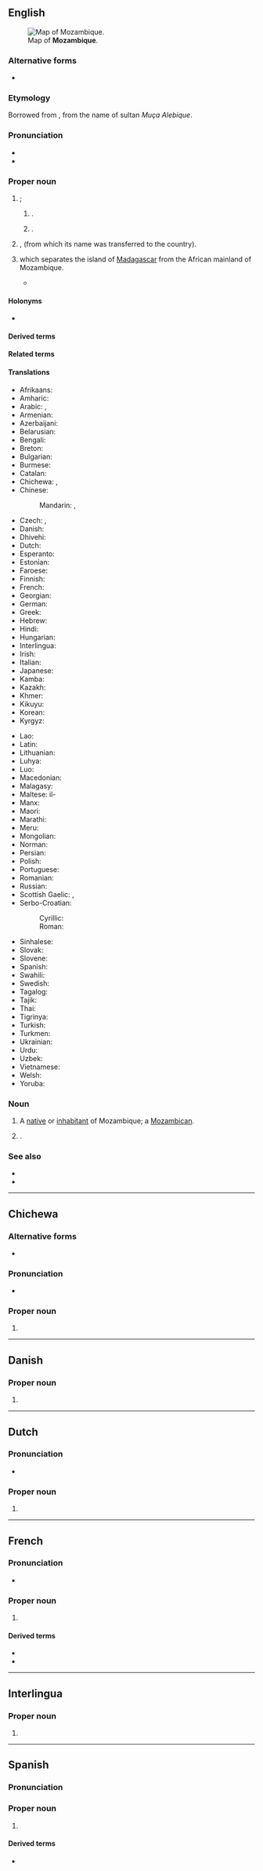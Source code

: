 {{see|mozambique}}

==English==
{{wikipedia}}
[[File:Un-mozambique.png|thumb|Map of '''Mozambique'''.]]

===Alternative forms===
* {{alter|en|Mosambique|Mocambique}}

===Etymology===
Borrowed from {{bor|en|pt|Moçambique}}, from the name of sultan ''Muça Alebique''.

===Pronunciation===
* {{IPA|en|/ˌmoʊ.zæmˈbiːk/}}
* {{audio|en|LL-Q1860 (eng)-Vealhurl-Mozambique.wav|Audio (UK)}}

===Proper noun===
{{en-proper noun}} {{abbreviated|en|Moz.}}

# {{place|en|country|in southeastern|cont/Africa|, having <<capital/Maputo>> as its capital|modern=[[Republic of Mozambique]] {{q|since 1990}}}}; {{n-g|formerly —}}
## {{lb|en|historical|from 1975}} {{place|en|The communist <<historical country/People's Republic of Mozambique>>}}.
## {{lb|en|historical|from the 16th century}} {{place|en|colony|c/Portugal}}.
# {{place|en|An <<island>> or its <<town>> in the province of <<province/Nampula>>, <<c/Mozambique>>}}, (from which its name was transferred to the country).
# {{place|en|The <<modern/Mozambique Channel>>, a broad <<strait>>}} which separates the island of [[Madagascar]] from the African mainland of Mozambique.
#* {{quote-journal|en|year=1857|month=May|location=London|publisher=Simpkin, Marshall & Co.|title=Extracts from the Journal of Captain M. S. Nolloth, H.M.S. 'Frolic'|journal=The Nautical Magazine and Naval Chronicle, for 1857|page=252|pageurl=https://books.google.com/books?id=RUxWAAAAcAAJ&dq=Mozambique&pg=PA252|text=During our cruise in the '''Mozambique''' we had generally light winds, almost invariably from E.S.E., or calms, and smooth water, nearly the whole time.}}

====Holonyms====
* {{l|en|Subsahara}}

====Derived terms====
{{der3|en
|{{l|en|mozambique|pos=noun}}
|{{l|en|Mozambiquan}} or {{l|en|Mozambiquean|pos=adjective/noun}}
}}

====Related terms====
{{rel4|en
|{{l|en|Mozambican|pos=adjective/noun}}
}}

====Translations====
{{trans-top|id=Q1029|country in Southern Africa}}
* Afrikaans: {{t+|af|Mosambiek}}
* Amharic: {{t|am|ሞዛምቢክ}}
* Arabic: {{t|ar|مُوزَمْبِيق|m|tr=mōzambīq, mūzambīq}}, {{t|ar|مُوزَامْبِيق|m|tr=mōzambīq, mūzambīq}}
* Armenian: {{t|hy|Մոզամբիկ}}
* Azerbaijani: {{t+|az|Mozambik}}
* Belarusian: {{t|be|Мазамбі́к|m}}
* Bengali: {{t+|bn|মোজাম্বিক}}
* Breton: {{t|br|Mozambik}}
* Bulgarian: {{t|bg|Мозамби́к|m|sc=Cyrl}}
* Burmese: {{t|my|မိုဇမ်ဘစ်}}
* Catalan: {{t+|ca|Moçambic}}
* Chichewa: {{t|ny|Mozambique}}, {{t|ny|Mozambiki}}
* Chinese:
*: Mandarin: {{t+|cmn|莫桑比克|tr=Mòsāngbǐkè|sc=Hani}}, {{t|cmn|莫三比克|tr=Mòsānbǐkè}}
* Czech: {{t+|cs|Mozambik|m}}, {{t+|cs|Mosambik|m}}
* Danish: {{t|da|Mozambique}}
* Dhivehi: {{t|dv|މުސިންބީ}}
* Dutch: {{t+|nl|Mozambique}}
* Esperanto: {{t+|eo|Mozambiko}}
* Estonian: {{t+|et|Mosambiik}}
* Faroese: {{t|fo|Mosambik|n}}
* Finnish: {{t+|fi|Mosambik}}
* French: {{t+|fr|Mozambique|m}}
* Georgian: {{t+|ka|მოზამბიკი}}
* German: {{t+|de|Mosambik|n}}
* Greek: {{t+|el|Μοζαμβίκη|f}}
* Hebrew: {{t|he|מוזמביק}}
* Hindi: {{t|hi|मोज़ाम्बिक}}
* Hungarian: {{t+|hu|Mozambik}}
* Interlingua: {{t|ia|Mozambique}}
* Irish: {{t|ga|Mósaimbíc}}
* Italian: {{t+|it|Mozambico|m}}
* Japanese: {{t+|ja|モザンビーク|tr=Mozanbīku}}
* Kamba: {{t|kam|Msumbiji}}
* Kazakh: {{t|kk|Мозамбик}}
* Khmer: {{t+|km|ម៉ូសំប៊ិក}}
* Kikuyu: {{t|ki|Msumbiji}}
* Korean: {{t+|ko|^모잠비크}}
* Kyrgyz: {{t|ky|Мозамбик}}
{{trans-mid}}
* Lao: {{t|lo|ໂມຊຳບິກ}}
* Latin: {{t|la|Mozambicum}}
* Lithuanian: {{t+|lt|Mozambikas|m}}
* Luhya: {{t|luy|Msumbiji}}
* Luo: {{t|luo|Msumbiji}}
* Macedonian: {{t+|mk|Мозамбик|m}}
* Malagasy: {{t+|mg|Mozambika}}
* Maltese: il-{{t|mt|Możambik}}
* Manx: {{t|gv|Yn Vosambeeck}}
* Maori: {{t|mi|Mohapiki}}
* Marathi: {{t|mr|मोजाम्बिक|m|sc=Deva}}
* Meru: {{t|mer|Msumbiji}}
* Mongolian: {{t|mn|Мозамбик}}
* Norman: {{t|nrf|Mozambique|m}}
* Persian: {{t|fa|موزامبیک|tr=muzâmbik}}
* Polish: {{t+|pl|Mozambik}}
* Portuguese: {{t+|pt|Moçambique}}
* Romanian: {{t+|ro|Mozambic|n}}
* Russian: {{t+|ru|Мозамби́к|m}}
* Scottish Gaelic: {{t|gd|Mòsaimbic}}, {{t|gd|Mosambìog}}
* Serbo-Croatian:
*: Cyrillic: {{t|sh|Мозамбик|m}}
*: Roman: {{t+|sh|Mozambik|m}}
* Sinhalese: {{t|si|මොසැම්බික්}}
* Slovak: {{t+|sk|Mozambik|m}}
* Slovene: {{t+|sl|Mozambik|m}}
* Spanish: {{t+|es|Mozambique}}
* Swahili: {{t+|sw|Msumbiji}}
* Swedish: {{t+|sv|Moçambique}}
* Tagalog: {{t|tl|Mosambike}}
* Tajik: {{t|tg|Мозамбик}}
* Thai: {{t+|th|โมซัมบิก}}
* Tigrinya: {{t|ti|ሞዛምቢክ}}
* Turkish: {{t+|tr|Mozambik}}
* Turkmen: {{t|tk|Mozambik}}
* Ukrainian: {{t+|uk|Мозамбі́к|m}}
* Urdu: {{t|ur|موزمبیق}}
* Uzbek: {{t|uz|Mozambik}}
* Vietnamese: {{t|vi|Mô-dăm-bích}}
* Welsh: {{t|cy|Mosambic}}
* Yoruba: {{t|yo|Moṣamibiku}}
{{trans-bottom}}

===Noun===
{{en-noun}}

# A [[native]] or [[inhabitant]] of Mozambique; a [[Mozambican]].
# {{alt case|en|mozambique|t=fabric}}.

===See also===
* {{l|en|Appendix:Countries of the world|Countries of the world}}
* {{list:countries of Africa/en}}

----

==Chichewa==

===Alternative forms===
* {{l|ny|Mozambiki}}

===Pronunciation===
* {{ny-IPA|Mozambíki}}

===Proper noun===
{{ny-proper noun|Mozambíque}}

# {{place|ny|country|cont/Africa|t1=Mozambique}}

----

==Danish==

===Proper noun===
{{head|da|proper noun}}

# {{place|da|country|cont/Africa|t1=Mozambique}}

----

==Dutch==

===Pronunciation===
* {{audio|nl|Nl-Mozambique.ogg|Audio}}

===Proper noun===
{{nl-proper noun|n}}

# {{place|nl|country|cont/Africa|t1=Mozambique}}

----

==French==

===Pronunciation===
* {{audio|fr|Fr-Mozambique.ogg|Audio}}

===Proper noun===
{{fr-proper noun|m}}

# {{place|fr|country|cont/Africa|t1=Mozambique}}

====Derived terms====
* {{l|fr|mozambicain}}
* {{l|fr|Mozambicain}}

----

==Interlingua==

===Proper noun===
{{head|ia|proper noun}}

# {{place|ia|country|cont/Africa|t1=Mozambique}}

----

==Spanish==
{{wikipedia|lang=es}}

===Pronunciation===
{{es-IPA}}

===Proper noun===
{{es-proper noun}}

# {{place|es|country|cont/Africa|t1=Mozambique}}

====Derived terms====
* {{l|es|mozambiqueño}}